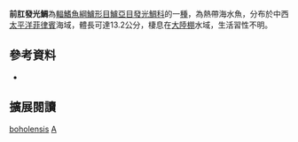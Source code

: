{{Speciesbox
| name = 前肛發光鯛
| image = 
| image_width = 250px
| image_caption = 
| status = NE
| status_system = IUCN3.1
| genus = Acropoma
| species = boholensis
| authority = Yamanoue & Matsuura, 2002
| synonyms = 
|}}

'''前肛發光鯛'''為[[輻鰭魚綱|輻鰭魚綱]][[鱸形目|鱸形目]][[鱸亞目|鱸亞目]][[發光鯛科|發光鯛科]]的一[[種|種]]，為熱帶海水魚，分布於中西[[太平洋|太平洋]][[菲律賓|菲律賓]]海域，體長可達13.2公分，棲息在[[大陸棚|大陸棚]]水域，生活習性不明。
==參考資料==
*{{FishBase_species|genus=Acropoma|species=boholensis|year=2016|month=8}}

== 擴展閱讀 == 
{{refbegin}}
{{wikispecies-inline|Acropoma boholensis|前肛發光鯛}}
{{refend}}
{{Taxonbar|from=Q1975221}}

[[Category:發光鯛屬|boholensis]]
[[Category:2002年描述的魚類|A]]


{{魚類小作品}}
